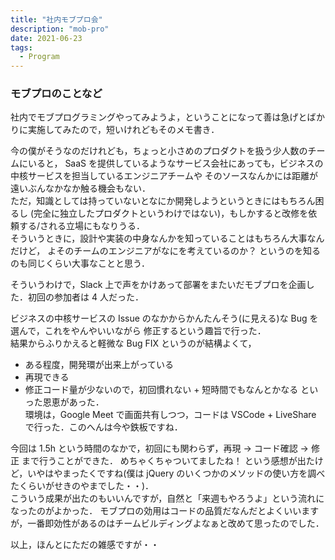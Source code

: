 ```yaml
---
title: "社内モブプロ会"
description: "mob-pro"
date: 2021-06-23
tags:
  - Program
---
```


### モブプロのことなど

社内でモブプログラミングやってみようよ，ということになって善は急げとばかりに実施してみたので，短いけれどもそのメモ書き．

今の僕がそうなのだけれども，ちょっと小さめのプロダクトを扱う少人数のチームにいると，
SaaS を提供しているようなサービス会社にあっても，ビジネスの中核サービスを担当しているエンジニアチームや
そのソースなんかには距離が遠いぶんなかなか触る機会もない．  
ただ，知識としては持っていないとなにか開発しようというときにはもちろん困るし
(完全に独立したプロダクトというわけではない)，もしかすると改修を依頼する/される立場にもなりうる．  
そういうときに，設計や実装の中身なんかを知っていることはもちろん大事なんだけど，
よそのチームのエンジニアがなにを考えているのか？ というのを知るのも同じくらい大事なことと思う．

そういうわけで，Slack 上で声をかけあって部署をまたいだモブプロを企画した．初回の参加者は 4 人だった．

ビジネスの中核サービスの Issue のなかからかんたんそう(に見える)な Bug を選んで，これをやんやいいながら
修正するという趣旨で行った．  
結果からふりかえると軽微な Bug FIX というのが結構よくて，
* ある程度，開発環が出来上がっている
* 再現できる
* 修正コード量が少ないので，初回慣れない + 短時間でもなんとかなる
といった恩恵があった．  
環境は，Google Meet で画面共有しつつ，コードは VSCode + LiveShare で行った．このへんは今や鉄板ですね．

今回は 1.5h という時間のなかで，初回にも関わらず，再現 -> コード確認 -> 修正 まで行うことができた．
めちゃくちゃついてましたね！ という感想が出たけど，いやはやまったくですね(僕は jQuery のいくつかのメソッドの使い方を調べたくらいがせきのやまでした・・)．  
こういう成果が出たのもいいんですが，自然と「来週もやろうよ」という流れになったのがよかった．
モブプロの効用はコードの品質だなんだとよくいいますが，一番即効性があるのはチームビルディングよなぁと改めて思ったのでした．

以上，ほんとにただの雑感ですが・・